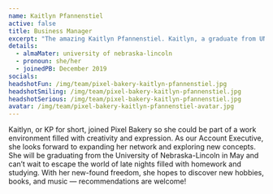 ```yaml
---
name: Kaitlyn Pfannenstiel
active: false
title: Business Manager
excerpt: "The amazing Kaitlyn Pfannenstiel. Kaitlyn, a graduate from UNL, was an Account Executive and Business Manager for Pixel Bakery."
details:
  - almaMater: university of nebraska-lincoln
  - pronoun: she/her
  - joinedPB: December 2019
socials:
headshotFun: /img/team/pixel-bakery-kaitlyn-pfannenstiel.jpg
headshotSmiling: /img/team/pixel-bakery-kaitlyn-pfannenstiel.jpg
headshotSerious: /img/team/pixel-bakery-kaitlyn-pfannenstiel.jpg
avatar: /img/team/pixel-bakery-kaitlyn-pfannenstiel-avatar.jpg
---
```

Kaitlyn, or KP for short, joined Pixel Bakery so she could be part of a work environment filled with creativity and expression. As our Account Executive, she looks forward to expanding her network and exploring new concepts. She will be graduating from the University of Nebraska-Lincoln in May and can’t wait to escape the world of late nights filled with homework and studying. With her new-found freedom, she hopes to discover new hobbies, books, and music — recommendations are welcome!